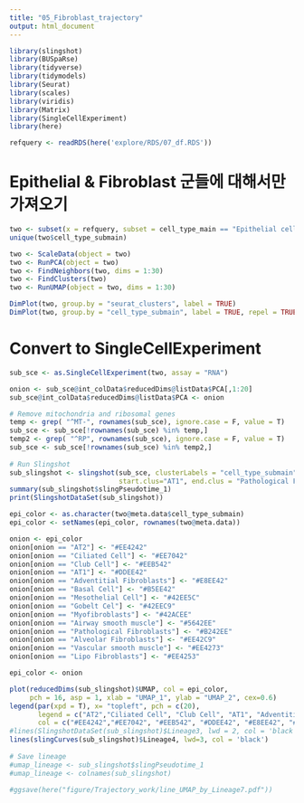 ```yaml
---
title: "05_Fibroblast_trajectory"
output: html_document
---
```


```r
library(slingshot)
library(BUSpaRse)
library(tidyverse)
library(tidymodels)
library(Seurat)
library(scales)
library(viridis)
library(Matrix)
library(SingleCellExperiment)
library(here)
```

```r
refquery <- readRDS(here('explore/RDS/07_df.RDS'))
```

# Epithelial & Fibroblast 군들에 대해서만 가져오기 
```r
two <- subset(x = refquery, subset = cell_type_main == "Epithelial cells" | cell_type_main == "Mesenchymal cells")
unique(two$cell_type_submain)
```

```r
two <- ScaleData(object = two)
two <- RunPCA(object = two)
two <- FindNeighbors(two, dims = 1:30)
two <- FindClusters(two)
two <- RunUMAP(object = two, dims = 1:30)
```

```r
DimPlot(two, group.by = "seurat_clusters", label = TRUE)
DimPlot(two, group.by = "cell_type_submain", label = TRUE, repel = TRUE, label.size = 3)
```

# Convert to SingleCellExperiment
```r
sub_sce <- as.SingleCellExperiment(two, assay = "RNA")

onion <- sub_sce@int_colData$reducedDims@listData$PCA[,1:20]
sub_sce@int_colData$reducedDims@listData$PCA <- onion

# Remove mitochondria and ribosomal genes
temp <- grep( "^MT-", rownames(sub_sce), ignore.case = F, value = T) 
sub_sce <- sub_sce[!rownames(sub_sce) %in% temp,]
temp2 <- grep( "^RP", rownames(sub_sce), ignore.case = F, value = T) 
sub_sce <- sub_sce[!rownames(sub_sce) %in% temp2,] 
                
# Run Slingshot
sub_slingshot <- slingshot(sub_sce, clusterLabels = "cell_type_submain", reducedDim = 'UMAP',
                           start.clus="AT1", end.clus = "Pathological Fibroblasts")
summary(sub_slingshot$slingPseudotime_1)
print(SlingshotDataSet(sub_slingshot))
```


```r

epi_color <- as.character(two@meta.data$cell_type_submain)
epi_color <- setNames(epi_color, rownames(two@meta.data))

onion <- epi_color
onion[onion == "AT2"] <- "#EE4242"
onion[onion == "Ciliated Cell"] <- "#EE7042"
onion[onion == "Club Cell"] <- "#EEB542"
onion[onion == "AT1"] <- "#DDEE42"
onion[onion == "Adventitial Fibroblasts"] <- "#E8EE42"
onion[onion == "Basal Cell"] <- "#B5EE42"
onion[onion == "Mesothelial Cell"] <- "#42EE5C"
onion[onion == "Gobelt Cel"] <- "#42EEC9"
onion[onion == "Myofibroblasts"] <- "#42ACEE"
onion[onion == "Airway smooth muscle"] <- "#5642EE"
onion[onion == "Pathological Fibroblasts"] <- "#B242EE"
onion[onion == "Alveolar Fibroblasts"] <- "#EE42C9"
onion[onion == "Vascular smooth muscle"] <- "#EE4273"
onion[onion == "Lipo Fibroblasts"] <- "#EE4253"

epi_color <- onion
```

```r
plot(reducedDims(sub_slingshot)$UMAP, col = epi_color,
     pch = 16, asp = 1, xlab = "UMAP_1", ylab = "UMAP_2", cex=0.6)   
legend(par(xpd = T), x= "topleft", pch = c(20), 
       legend = c("AT2","Ciliated Cell", "Club Cell", "AT1", "Adventitial Fibroblasts", "Basal Cell", "Mesothelial Cell", "Gobelt Cel", "Myofibroblasts", "Airway smooth muscle", "Pathological Fibroblasts", "Alveolar Fibroblasts", "Vascular smooth muscle", "Lipo Fibroblasts"), 
       col = c("#EE4242","#EE7042", "#EEB542", "#DDEE42", "#E8EE42", "#B5EE42", "#42EE5C", "#42EEC9", "#42ACEE", "#5642EE", "#B242EE", "#EE42C9", "#EE4273", "#EE4253"), bty = 'n')
#lines(SlingshotDataSet(sub_slingshot)$Lineage3, lwd = 2, col = 'black')
lines(slingCurves(sub_slingshot)$Lineage4, lwd=3, col = 'black')
          
# Save lineage
#umap_lineage <- sub_slingshot$slingPseudotime_1
#umap_lineage <- colnames(sub_slingshot)

#ggsave(here("figure/Trajectory_work/line_UMAP_by_Lineage7.pdf"))
```







